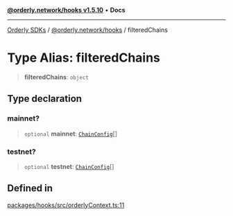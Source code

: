 [**@orderly.network/hooks v1.5.10**](/sdks/tech-doc/@orderly.network/hooks/README) • **Docs**

***

[Orderly SDKs](/sdks/tech-doc/packages) / [@orderly.network/hooks](/sdks/tech-doc/@orderly.network/hooks/README) / filteredChains

# Type Alias: filteredChains

> **filteredChains**: `object`

## Type declaration

### mainnet?

> `optional` **mainnet**: [`ChainConfig`](/sdks/tech-doc/@orderly.network/types/interfaces/ChainConfig)[]

### testnet?

> `optional` **testnet**: [`ChainConfig`](/sdks/tech-doc/@orderly.network/types/interfaces/ChainConfig)[]

## Defined in

[packages/hooks/src/orderlyContext.ts:11](https://github.com/OrderlyNetwork/js-sdk/blob/554ae704783e3b83c40bb234a899e8f02987d9b6/packages/hooks/src/orderlyContext.ts#L11)
